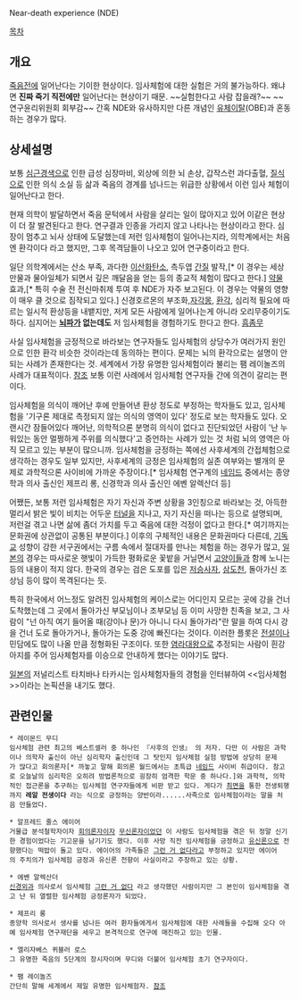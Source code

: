 Near-death experience (NDE)

[[목차]]

== 개요 ==
[[죽음]]전에 일어난다는 기이한 현상이다. 임사체험에 대한 실험은 거의 불가능하다. 왜냐면 '''진짜 죽기 직전에만''' 일어난다는 현상이기 때문. ~~실험한다고 사람 잡을래?~~ ~~연구윤리위원회 회부감~~ 간혹 NDE와 유사하지만 다른 개념인 [[유체이탈]](OBE)과 혼동하는 경우가 많다.

== 상세설명 ==
보통 [[심근경색]]으로 인한 급성 심장마비, 외상에 의한 뇌 손상, 갑작스런 과다출혈, [[질식]]으로 인한 의식 소실 등 삶과 죽음의 경계를 넘나드는 위급한 상황에서 이런 임사 체험이 일어난다고 한다.

현재 의학이 발달하면서 죽음 문턱에서 사람을 살리는 일이 많아지고 있어 이같은 현상이 더 잘 발견된다고 한다. 연구결과 인종을 가리지 않고 나타나는 현상이라고 한다. 심장이 멈추고 뇌사 상태에 도달했는데 저런 임사체험이 일어나는지라, 의학계에서는 처음엔 환각이다 라고 했지만, 그후 목격담들이 나오고 있어 연구중이라고 한다.

일단 의학계에서는 산소 부족, 과다한 [[이산화탄소]], 측두엽 [[간질]] 발작,[* 이 경우는 세상 만물과 물아일체가 되면서 깊은 깨달음을 얻는 등의 종교적 체험이 많다고 한다.] [[약물]] 효과,[* 특히 수술 전 전신마취제 투여 후 NDE가 자주 보고된다. 이 경우는 약물의 영향이 매우 클 것으로 짐작되고 있다.] 신경호르몬의 부조화,[[자각몽]], [[환각]], 심리적 필요에 따르는 일시적 환상등을 내뱉지만, 저게 모든 사람에게 일어나는게 아니라 오리무중이기도 하다. 심지어는 '''[[뇌파]]가 없는데도''' 저 임사체험을 경험하기도 한다고 한다. [[흠좀무]]

사실 임사체험을 긍정적으로 바라보는 연구자들도 임사체험의 상당수가 여러가지 원인으로 인한 환각 비슷한 것이라는데 동의하는 편이다. 문제는 뇌의 환각으로는 설명이 안 되는 사례가 존재한다는 것. 세계에서 가장 유명한 임사체험이라 불리는 팸 레이놀즈의 사례가 대표적이다. [http://www.sciencetimes.co.kr/article.do?todo=view&atidx=52576 참조] 보통 이런 사례에서 임사체험 연구자들 간에 의견이 갈리는 편이다.

임사체험을 의식이 깨어난 후에 만들어낸 환상 정도로 부정하는 학자들도 있고, 임사체험을 '기구론 제대로 측정되지 않는 의식의 영역이 있다' 정도로 보는 학자들도 있다. 오랜시간 잠들어있다 깨어난, 의학적으론 분명히 의식이 없다고 진단되었던 사람이 '난 누워있는 동안 멀쩡하게 주위를 의식했다'고 증언하는 사례가 있는 것 처럼 뇌의 영역은 아직 모르고 있는 부분이 많으니까. 임사체험을 긍정하는 쪽에선 사후세계의 간접체험으로 생각하는 경우도 일부 있지만, 사후세계의 긍정은 임사체험의 실존 여부와는 별개의 문제로 과학적으론 사이비에 가까운 주장이다.[* 임사체험 연구계의 [[네임드]] 중에서는 종양학과 의사 출신인 제프리 롱, 신경학과 의사 출신인 에벤 알렉산더 등] 

어쨌든, 보통 저런 임사체험은 자기 자신과 주변 상황을 3인칭으로 바라보는 것, 아득한 멀리서 밝은 빛이 비치는 어두운 [[터널]]을 지나고, 자기 자신을 떠나는 등으로 설명되며, 저런걸 겪고 나면 삶에 좀더 가치를 두고 죽음에 대한 걱정이 없다고 한다.[* 여기까지는 문화권에 상관없이 공통된 부분이다.] 이후의 구체적인 내용은 문화권마다 다른데, [[기독교]] 성향이 강한 서구권에서는 구름 속에서 절대자를 만나는 체험을 하는 경우가 많고, [[일본]]의 경우는 따사로운 햇빛이 가득한 평화로운 꽃밭을 거닐면서 [[고양이]]들과 함께 노니는 등의 내용이 적지 않다. 한국의 경우는 검은 도포를 입은 [[저승사자]], [[삼도천]], 돌아가신 조상님 등이 많이 목격된다는 듯.

특히 한국에서 어느정도 알려진 임사체험의 케이스로는 어디인지 모르는 곳에 강을 건너 도착했는데 그 곳에서 돌아가신 부모님이나 조부모님 등 이미 사망한 친족을 보고, 그 사람이 "넌 아직 여기 들어올 때(강이나 문)가 아니니 다시 돌아가라"란 말을 하여 다시 강을 건너 도로 돌아가거나, 돌아가는 도중 강에 빠진다는 것이다. 이러한 플롯은 [[전설]]이나 민담에도 많이 나올 만큼 정형화된 구조이다. 또한 [[염라대왕]]으로 추정되는 사람이 흰강아지를 주어 임사체험자를 이승으로 안내하게 했다는 이야기도 많다.

[[일본]]의 저널리스트 타치바나 타카시는 임사체험자들의 경험을 인터뷰하여 <<임사체험>>이라는 논픽션을 내기도 했다.

== 관련인물 ==
 * 레이몬드 무디
 임사체험 관련 최고의 베스트셀러 중 하나인 『사후의 인생』 의 저자. 다만 이 사람은 과학이나 의학자 출신이 아닌 심리학자 출신인데 그 탓인지 임사체험 실험 방법에 상당히 문제가 많다고 회의론자[* 까놓고 말해 회의론 월드에서는 초특급 [[네임드]] 사이비 취급이다. 참고로 오늘날의 심리학은 오히려 방법론적으로 굉장히 엄격한 학문 중 하나다.]와 과학적, 의학적인 접근론을 추구하는 임사체험 연구자들에게 비판 받고 있다. 게다가 [[최면]]을 통한 전생퇴행까지 '''레알 전생이다''' 라는 식으로 긍정하는 양반이라......사족으로 임사체험이라는 말을 처음 만들었다.

 * 알프레드 줄스 에이어
 거물급 분석철학자이자 [[회의론|회의론자]]이자 [[무신론자]]이었던 이 사람도 임사체험을 겪은 뒤 정말 신기한 경험이었다는 기고문을 남기기도 했다. 이후 사망 직전 임사체험을 긍정하고 [[유신론]]으로 전향했다는 떡밥이 돌고 있다. 에이어의 가족들은 [[그런 거 없다]]라고 부정하고 있지만 에이어의 주치의가 임사체험 긍정과 유신론 전향이 사실이라고 주장하고 있는 상황.

 * 에벤 알렉산더
 [[신경외과]] 의사로서 임사체험 [[그런 거 없다]] 라고 생각했던 사람이지만 그 본인이 임사체험을 겪고 난 뒤 열렬한 임사체험 긍정론자가 되었다.

 * 제프리 롱
 종양학 의사로서 생사를 넘나든 여러 환자들에게서 임사체험에 대한 사례들을 수집해 오다 아예 임사체험 연구재단을 세우고 본격적으로 연구에 매진하고 있는 인물.

 * 엘리자베스 퀴블러 로스
 그 유명한 죽음의 5단계의 창시자이며 무디와 더불어 임사체험 초기 연구자이다.

 * 팸 레이놀즈
 간단히 말해 세계에서 제일 유명한 임사체험자. [http://en.wikipedia.org/wiki/Pam_Reynolds_case 참조]
